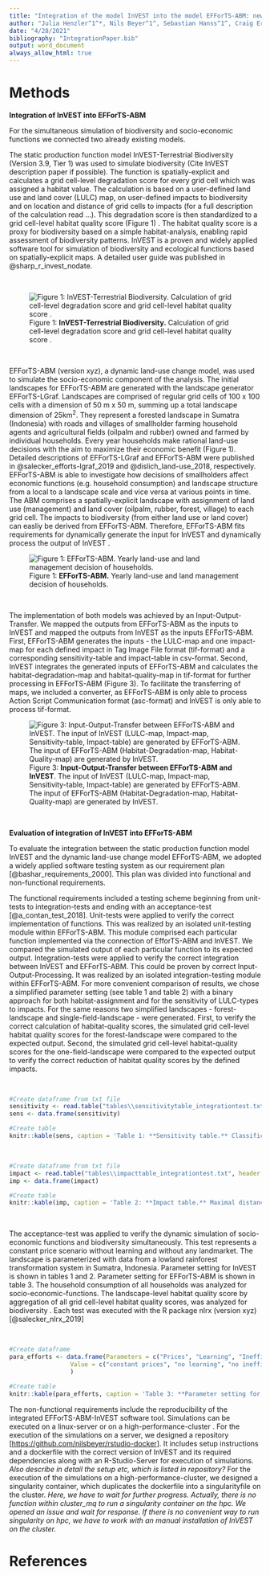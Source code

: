 ```yaml
---
title: "Integration of the model InVEST into the model EFForTS-ABM: new tool for dynamic simulation of biodiversity and socio-economic functions simultaneously"
author: "Julia Henzler^1^*, Nils Beyer^1^, Sebastian Hanss^1^, Craig Eric Simpkins^2^, Jan Salecker^3^, Kerstin Wiegand^1^ (order has to be discussed)"
date: "4/28/2021"
bibliography: "IntegrationPaper.bib" 
output: word_document
always_allow_html: true
---
```


# Methods

**Integration of InVEST into EFForTS-ABM** <!--- (Minor) In the outline you made it seem like both models were being equally integrated, as opposed to one being incorporated into the other -->

For the simultaneous simulation of biodiversity and socio-economic functions we connected two already existing models. <!--- (Minor) This will likely be a repeat of a point discussed in the introduction, just be aware of this when writing the intro-->

The static production function model InVEST-Terrestrial Biodiversity (Version 3.9, Tier 1) was used to simulate biodiversity (Cite InVEST description paper if possible). The function is spatially-explicit and calculates a grid cell-level degradation score for every grid cell which was assigned a habitat value. The calculation is based on a <!--- You use 'an' for words starting with a vowel sound, user sounds like it starts with the consonant 'y' so use 'a' instead --> user-defined land use and land cover (LULC) map, on user-defined impacts to biodiversity and on location and distance of grid cells to impacts (for a full description of the calculation read ...). This degradation score is then standardized to a grid cell-level habitat quality score (Figure 1) <!---Using what approach-->. The habitat quality score is a proxy for biodiversity based on a simple habitat-analysis, enabling rapid assessment of biodiversity patterns. InVEST is a proven <!--- Proven to do what by who--> and widely applied software tool for simulation of biodiversity and ecological functions based on spatially-explicit maps. A detailed user guide was published in @sharp_r_invest_nodate.

<br>

![Figure 1: **InVEST-Terrestrial Biodiversity.** Calculation of grid cell-level degradation score and grid cell-level habitat quality score <!---May be nicer to centre align text-->.](figures/png/InVEST.png)

<br>

EFForTS-ABM (version xyz), a dynamic land-use change model, <!--- Avoiding repetitive style between paragraphs --> was used to simulate the socio-economic component of the analysis. The initial landscapes for EFForTS-ABM are <!--- Is this always the case or do you mean for this particular example. If it is only for this example change the tense of the statement to past tense i.e. were rather than are --> generated with the landscape generator EFForTS-LGraf. Landscapes are comprised of regular grid cells of 100 x 100 cells with a dimension of 50 m x 50 m, summing up a total landscape dimension of 25km^2^. They represent a forested landscape in Sumatra (Indonesia) with roads and villages of smallholder farming household agents and agricultural fields (oilpalm and rubber) owned and farmed by individual households. Every year households make rational land-use decisions with the aim to maximize their economic benefit (Figure 1). Detailed descriptions of EFForTS-LGraf and EFForTS-ABM were published in @salecker_efforts-lgraf_2019 and @dislich_land-use_2018, respectively. EFForTS-ABM is able to investigate how decisions of smallholders affect economic functions (e.g. household consumption) and landscape structure from a local to a landscape scale and vice versa at various points in time. The ABM comprises a spatially-explicit landscape with assignment of land use (management) and land cover (oilpalm, rubber, forest, village) to each grid cell. The impacts to biodiversity (from either land use or land cover) can easliy be derived from EFForTS-ABM. Therefore, EFForTS-ABM fits requirements for dynamically generate the input for InVEST and dynamically process the output of InVEST <!--- This sentence needs to be rewording as it is currently challenging to understand -->.

![Figure 1: **EFForTS-ABM.** Yearly land-use and land management decision of households. <!--- Not certain this figure holds much value -->](figures/png/Economic_simple.png)

<br>

The implementation of both models was achieved by an Input-Output-Transfer. We mapped the outputs from EFForTS-ABM as the inputs to InVEST and mapped the outputs from InVEST as the inputs EFForTS-ABM. First, EFForTS-ABM generates the inputs - the LULC-map and one impact-map for each defined impact in Tag Image File format (tif-format) and a corresponding sensitivity-table and impact-table in csv-format. Second, InVEST integrates the generated inputs of EFForTS-ABM and calculates the habitat-degradation-map and habitat-quality-map in tif-format for further processing in EFForTS-ABM (Figure 3). To facilitate the transferring of maps, we included a converter, as EFForTS-ABM is only able to process Action Script Communication format (asc-format) and InVEST is only able to process tif-format.

![Figure 3: **Input-Output-Transfer between EFForTS-ABM and InVEST**. The input of InVEST (LULC-map, Impact-map, Sensitivity-table, Impact-table) are generated by EFForTS-ABM. The input of EFForTS-ABM (Habitat-Degradation-map, Habitat-Quality-map) are generated by InVEST.](figures/png/Input-Output-Transfer.png)

<br>

**Evaluation of integration of InVEST into EFForTS-ABM**

To evaluate the integration between the static production function model InVEST and the dynamic land-use change model EFForTS-ABM, we adopted a widely applied software testing system as our requirement plan [@bashar_requirements_2000]. This plan was divided into functional and non-functional requirements.

The functional requirements included a testing scheme beginning from unit-tests to integration-tests and ending with an acceptance-test [@a_contan_test_2018]. Unit-tests were applied to verify the correct implementation of functions. This was realized by an isolated unit-testing module within EFForTS-ABM. This module comprised each particular function implemented via the connection of EfforTS-ABM and InVEST. We compared the simulated output of each particular function to its expected output. Integration-tests were applied to verify the correct integration between InVEST and EFForTS-ABM. This could be proven by correct Input-Output-Processing. It was realized by an isolated integration-testing module within EFForTS-ABM. For more convenient comparison of results, we chose a simplified parameter setting (see table 1 and table 2) with a binary approach for both habitat-assignment and for the sensitivity of LULC-types to impacts. For the same reasons <!--- What are the reasons, simplicity and … --> two simplified landscapes - forest-landscape and single-field-landscape - were generated. First, to verify the correct calculation of habitat-quality scores, the simulated grid cell-level habitat quality scores for the forest-landscape were compared to the expected output. Second, the simulated grid cell-level habitat-quality scores for the one-field-landscape were compared to the expected output to verify the correct reduction of habitat quality scores by the defined impacts.

<br>

```r
#Create dataframe from txt file
sensitivity <- read.table("tables\\sensitivitytable_integrationtest.txt", header = TRUE)
sens <- data.frame(sensitivity)

#Create table
knitr::kable(sens, caption = 'Table 1: **Sensitivity table.** Classification (LULC) and names (NAMES) of LULC-types and their correspoding habitat assignment (HABITAT) and sensitivities to defined impacts (L_oilpalm, L-rubber). ')
```

<br>

```r
#Create dataframe from txt file
impact <- read.table("tables\\impacttable_integrationtest.txt", header = TRUE)
imp <- data.frame(impact)

#Create table
knitr::kable(imp, caption = 'Table 2: **Impact table.** Maximal distance of each impact over space (MAX_DIST in 50 m), its corresponding impact weighting (WEIGHT) and how impacts decay over space (DECAY). ')
```

<br>

The acceptance-test was applied to verify the dynamic simulation of socio-economic functions and biodiversity simultaneously. This test represents a constant price scenario without learning and without any landmarket. The landscape is parameterized with data from a lowland rainforest transformation system in Sumatra, Indonesia. Parameter setting for InVEST is shown in tables 1 and 2. Parameter setting for EFForTS-ABM is shown in table 3. The household consumption of all households was analyzed for socio-economic-functions. The landscape-level habitat quality score by aggregation of all grid cell-level habitat quality scores, was analyzed for biodiversity <!--- This sentence does not make sense-->. Each test was executed with the R package nlrx (version xyz)[@salecker_nlrx_2019]

<br>

```r
#Create dataframe
para_efforts <- data.frame(Parameters = c("Prices", "Learning", "Inefficiency", "which-map", "land-use-change-decision", "initial-wealth-distribution", "landmarket", "biodiv_plants", "biodiv_plants_objective"),
                 Value = c("constant prices", "no learning", "no inefficiency", "five-farmers2", "only-one-field-per-year", "constant", "no landmarket", "invest_pyhton", "general")
                 )

#Create table
knitr::kable(para_efforts, caption = 'Table 3: **Parameter setting for EFForTS-ABM** (Maybe move to Supplementary Materials. ')
```

The non-functional requirements include the reproducibility of the integrated EFForTS-ABM-InVEST software tool. Simulations can be executed on a linux-server or on a high-performance-cluster <!--- May want to describe what type of HPC -->. For the execution of the simulations on a server, we designed a repository [<https://github.com/nilsbeyer/rstudio-docker>]. It includes setup instructions and a dockerfile with the correct version of InVEST and its required dependencies along with an R-Studio-Server for execution of simulations. *Also describe in detail the setup etc, which is listed in repository?* For the execution of the simulations on a high-performance-cluster, we designed a singularity container, which duplicates the dockerfile into a singularityfile on the cluster. *Here, we have to wait for further progress. Actually, there is no function within cluster_mq to run a singularity container on the hpc. We opened an issue and wait for response. If there is no convenient way to run singularity on hpc, we have to work with an manual installation of InVEST on the cluster.*

# References
